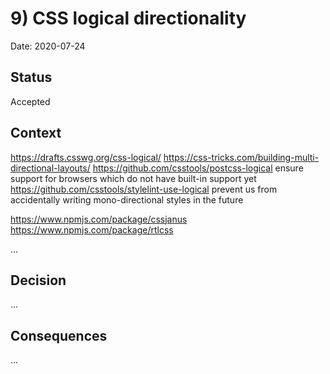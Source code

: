 
<Meta title="Documentation|Decisions and ADRs/ADRs/9) CSS logical directionality" />

# 9) CSS logical directionality

Date: 2020-07-24

## Status

Accepted

## Context

https://drafts.csswg.org/css-logical/
https://css-tricks.com/building-multi-directional-layouts/
https://github.com/csstools/postcss-logical ensure support for browsers which do not have built-in support yet
https://github.com/csstools/stylelint-use-logical prevent us from accidentally writing mono-directional styles in the future

https://www.npmjs.com/package/cssjanus
https://www.npmjs.com/package/rtlcss


...

## Decision

...

## Consequences

...
